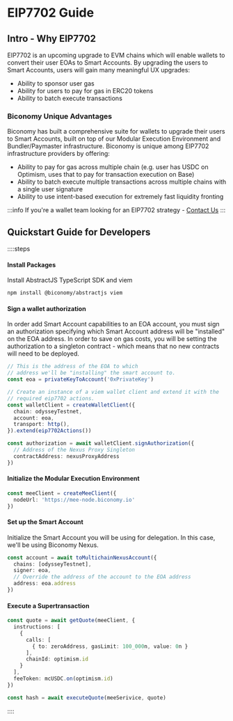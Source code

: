 # EIP7702 Guide

## Intro - Why EIP7702
EIP7702 is an upcoming upgrade to EVM chains which will enable wallets to convert their user EOAs to Smart Accounts. By 
upgrading the users to Smart Accounts, users will gain many meaningful UX upgrades:

- Ability to sponsor user gas
- Ability for users to pay for gas in ERC20 tokens
- Ability to batch execute transactions

### Biconomy Unique Advantages 

Biconomy has built a comprehensive suite for wallets to upgrade their users to Smart Accounts, built on top of our 
Modular Execution Environment and Bundler/Paymaster infrastructure. Biconomy is unique among EIP7702 infrastructure 
providers by offering:

- Ability to pay for gas across multiple chain (e.g. user has USDC on Optimism, uses that to pay for transaction execution on Base)
- Ability to batch execute multiple transactions across multiple chains with a single user signature
- Ability to use intent-based execution for extremely fast liquidity fronting

:::info
If you're a wallet team looking for an EIP7702 strategy - [Contact Us](https://google.com)
:::

## Quickstart Guide for Developers

::::steps
#### Install Packages
Install AbstractJS TypeScript SDK and viem 

```bash
npm install @biconomy/abstractjs viem
```

#### Sign a wallet authorization
In order add Smart Account capabilities to an EOA account, you must sign an authorization specifying which
Smart Account address will be "installed" on the EOA address. In order to save on gas costs, you will be setting
the authorization to a singleton contract - which means that no new contracts will need to be deployed.  


```ts
// This is the address of the EOA to which 
// address we'll be "installing" the smart account to.
const eoa = privateKeyToAccount('0xPrivateKey')

// Create an instance of a viem wallet client and extend it with the 
// required eip7702 actions.
const walletClient = createWalletClient({
  chain: odysseyTestnet,
  account: eoa,
  transport: http(),
}).extend(eip7702Actions())

const authorization = await walletClient.signAuthorization({
  // Address of the Nexus Proxy Singleton
  contractAddress: nexusProxyAddress 
})
```

#### Initialize the Modular Execution Environment

```ts
const meeClient = createMeeClient({
  nodeUrl: 'https://mee-node.biconomy.io'
})
```

#### Set up the Smart Account
Initialize the Smart Account you will be using for delegation. In this case, we'll
be using Biconomy Nexus.

```ts
const account = await toMultichainNexusAccount({
  chains: [odysseyTestnet],
  signer: eoa,
  // Override the address of the account to the EOA address
  address: eoa.address
})
```

#### Execute a Supertransaction

```ts
const quote = await getQuote(meeClient, {
  instructions: [
    {
      calls: [
        { to: zeroAddress, gasLimit: 100_000n, value: 0n }
      ],
      chainId: optimism.id
    }
  ],
  feeToken: mcUSDC.on(optimism.id)
})

const hash = await executeQuote(meeSerivice, quote)
```

::::





